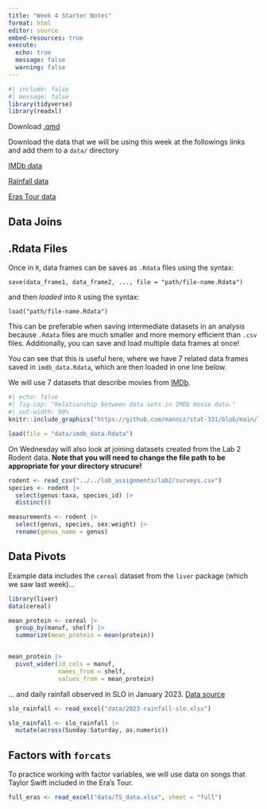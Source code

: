 ```yaml
---
title: "Week 4 Starter Notes"
format: html
editor: source
embed-resources: true
execute: 
  echo: true
  message: false
  warning: false
---
```



```r
#| include: false
#| message: false
library(tidyverse)
library(readxl)
```

Download [.qmd](W4_starter_notes.qmd)

::: callout-warning
Download the data that we will be using this week at the followings links and add them to a `data/` directory

[IMDb data](data/imdb_data.Rdata)

[Rainfall data](data/2023-rainfall-slo.xlsx)

[Eras Tour data](data/TS_data.xlsx)
:::



## Data Joins


::: {.callout-tip collapse="true"}
## .Rdata Files

Once in `R`, data frames can be saves as `.Rdata` files using the syntax:

`save(data_frame1, data_frame2, ..., file = "path/file-name.Rdata")`

and then *loaded* into `R` using the syntax:

`load("path/file-name.Rdata")`

This can be preferable when saving intermediate datasets in an analysis because `.Rdata` files are much smaller and more memory efficient than `.csv` files. Additionally, you can save and load multiple data frames at once!

You can see that this is useful here, where we have 7 related data frames saved in `imdb_data.Rdata`, which are then loaded in one line below.
::: 

We will use 7 datasets that describe movies from [IMDb](https://www.imdb.com/). 

```r
#| echo: false
#| fig-cap: "Relationship between data sets in IMDb movie data."
#| out-width: 90%
knitr::include_graphics("https://github.com/manncz/stat-331/blob/main/lecture_slides/W4_joins/images/imdb_relational.png?raw=true")
```


```r
load(file = "data/imdb_data.Rdata")
```





On Wednesday will also look at joining datasets created from the Lab 2 Rodent data. **Note that you will need to change the file path to be appropriate for your directory strucure!**

```r
rodent <- read_csv("../../lab_assignments/lab2/surveys.csv")
species <- rodent |> 
  select(genus:taxa, species_id) |> 
  distinct()

measurements <- rodent |> 
  select(genus, species, sex:weight) |> 
  rename(genus_name = genus)
```


## Data Pivots

Example data includes the `cereal` dataset from the `liver` package (which we saw last week)...

```r
library(liver)
data(cereal)
```

```r
mean_protein <- cereal |> 
  group_by(manuf, shelf) |> 
  summarize(mean_protein = mean(protein))


mean_protein |> 
  pivot_wider(id_cols = manuf,
              names_from = shelf,
              values_from = mean_protein)
```


... and daily rainfall observed in SLO in January 2023. 
[Data source](cesanluisobispo.ucanr.edu)


```r
slo_rainfall <- read_excel("data/2023-rainfall-slo.xlsx")

slo_rainfall <- slo_rainfall |> 
  mutate(across(Sunday:Saturday, as.numeric))
```


## Factors with `forcats`

To practice working with factor variables, we will use data on songs that Taylor Swift included in the Era's Tour.

```r
full_eras <- read_excel("data/TS_data.xlsx", sheet = "full")
```
